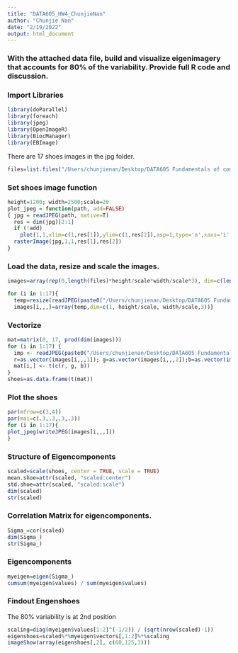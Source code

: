 ```yaml
---
title: "DATA605_HW4_ChunjieNan"
author: "Chunjie Nan"
date: "2/19/2022"
output: html_document
---
```



### With the attached data file, build and visualize  eigenimagery that accounts for 80% of the variability.  Provide full R code and discussion.



### Import Libraries
```r
library(doParallel)
library(foreach)
library(jpeg)
library(OpenImageR)
library(BiocManager) 
library(EBImage)

```

There are 17 shoes images in the jpg folder.
```r

files=list.files("/Users/chunjienan/Desktop/DATA605 Fundamentals of computational mathmatics/week4/jpg",pattern="\\.jpg")[1:17] 
```


### Set shoes image function

```r
height=1200; width=2500;scale=20
plot_jpeg = function(path, add=FALSE)
{ jpg = readJPEG(path, native=T) 
  res = dim(jpg)[2:1] 
  if (!add) 
    plot(1,1,xlim=c(1,res[1]),ylim=c(1,res[2]),asp=1,type='n',xaxs='i',yaxs='i',xaxt='n',yaxt='n',xlab='',ylab='',bty='n')
  rasterImage(jpg,1,1,res[1],res[2])
}
```


### Load the data, resize and scale the images.

```r
images=array(rep(0,length(files)*height/scale*width/scale*3), dim=c(length(files), height/scale, width/scale,3))

for (i in 1:17){
  temp=resize(readJPEG(paste0("/Users/chunjienan/Desktop/DATA605 Fundamentals of computational mathmatics/week4/jpg/", files[i])),height/scale, width/scale)
  images[i,,,]=array(temp,dim=c(1, height/scale, width/scale,3))}

```


### Vectorize 

```r
mat=matrix(0, 17, prod(dim(images))) 
for (i in 1:17) {
  imp <- readJPEG(paste0("/Users/chunjienan/Desktop/DATA605 Fundamentals of computational mathmatics/week4/jpg/", files[i]))
  r=as.vector(images[i,,,1]); g=as.vector(images[i,,,2]);b=as.vector(images[i,,,3])
  mat[i,] <- t(c(r, g, b))
}
shoes=as.data.frame(t(mat))


```


### Plot the shoes
```r

par(mfrow=c(3,4))
par(mai=c(.3,.3,.3,.3))
for (i in 1:17){ 
plot_jpeg(writeJPEG(images[i,,,]))
}
```


### Structure of Eigencomponents

```r
scaled=scale(shoes, center = TRUE, scale = TRUE)
mean.shoe=attr(scaled, "scaled:center") 
std.shoe=attr(scaled, "scaled:scale") 
dim(scaled)
str(scaled)
```

### Correlation Matrix for eigencomponents.
```r
Sigma_=cor(scaled)
dim(Sigma_)
str(Sigma_)
```

### Eigencomponents 
```r
myeigen=eigen(Sigma_)
cumsum(myeigen$values) / sum(myeigen$values)

```

### Findout Engenshoes

The 80% variability is at 2nd position

```r
scaling=diag(myeigen$values[1:2]^(-1/2)) / (sqrt(nrow(scaled)-1))
eigenshoes=scaled%*%myeigen$vectors[,1:2]%*%scaling
imageShow(array(eigenshoes[,2], c(60,125,3)))

```

